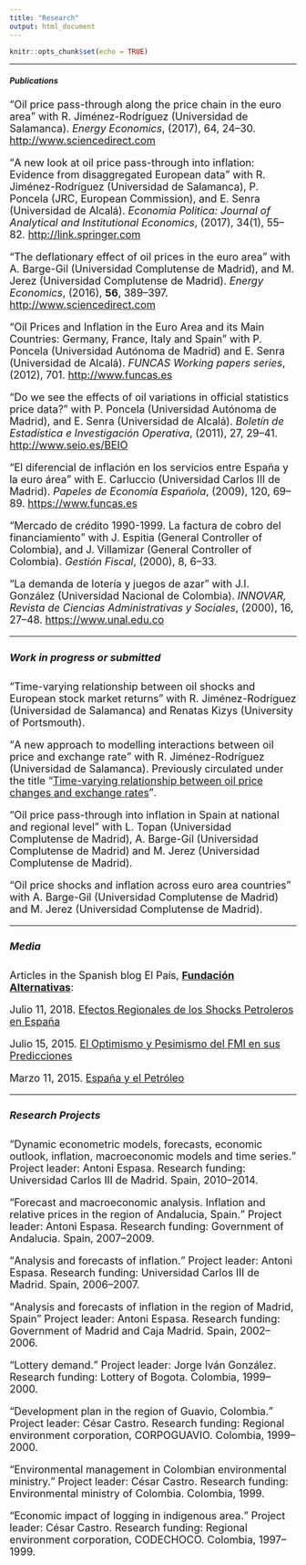 ```yaml
---
title: "Research"
output: html_document
---
```


```r
knitr::opts_chunk$set(echo = TRUE)
```

****
##### Publications {#pub}

<font size="4">
<q>Oil price pass-through along the price chain in the euro area</q> with R. Jiménez-Rodríguez (Universidad de Salamanca). *Energy Economics*, (2017), 64, 24--30.
[http://www.sciencedirect.com](http://www.sciencedirect.com/science/article/pii/S0140988317300786)

<q>A new look at oil price pass-through into inflation: Evidence from disaggregated European data</q> with R. Jiménez-Rodríguez (Universidad de Salamanca), P. Poncela (JRC, European Commission), and E. Senra (Universidad de Alcalá). *Economia Politica: Journal of Analytical and Institutional Economics*, (2017), 34(1), 55--82. [http://link.springer.com](http://link.springer.com/article/10.1007/s40888-016-0048-9)

<q>The deflationary effect of oil prices in the euro area</q> with A. Barge-Gil (Universidad Complutense de Madrid), and M. Jerez (Universidad Complutense de Madrid). *Energy Economics*, (2016), **56**, 389--397. [http://www.sciencedirect.com](http://www.sciencedirect.com/science/article/pii/S0140988316300482)

<q>Oil Prices and Inflation in the Euro Area and its Main Countries: Germany, France, Italy and Spain</q> with P. Poncela (Universidad Autónoma de Madrid) and E. Senra (Universidad de Alcalá). *FUNCAS Working papers series*, (2012), 701. [http://www.funcas.es](http://www.funcas.es/publicaciones/Sumario.aspx?IdRef=7-05701)

<q>Do we see the effects of oil variations in official statistics price data?</q> with P. Poncela (Universidad Autónoma de Madrid), and E. Senra (Universidad de Alcalá). *Boletín de Estadística e Investigación Operativa*, (2011), 27, 29--41. [http://www.seio.es/BEIO](http://www.seio.es/BEIO/Do-we-see-the-effects-of-oil-variations-in-official-statistics-price-data.html)

<q>El diferencial de inflación en los servicios entre España y la euro área</q> with E. Carluccio (Universidad Carlos III de Madrid). *Papeles de Economía Española*, (2009), 120, 69--89. [https://www.funcas.es](https://www.funcas.es/Publicaciones/Detalle.aspx?IdArt=19262)

<q>Mercado de crédito 1990-1999. La factura de cobro del financiamiento</q> with J. Espitia (General Controller of Colombia), and J. Villamizar (General Controller of Colombia). *Gestión Fiscal*, (2000), 8, 6--33.

<q>La demanda de lotería y juegos de azar</q> with J.I. González (Universidad Nacional de Colombia). *INNOVAR, Revista de Ciencias Administrativas y Sociales*, (2000), 16, 27--48. [https://www.unal.edu.co](https://revistas.unal.edu.co/index.php/innovar/issue/view/2304)

***
##### Work in progress or submitted {#wps}

<q>Time-varying relationship between oil shocks and European stock market returns</q> with R. Jiménez-Rodríguez (Universidad de Salamanca) and Renatas Kizys (University of Portsmouth).

<q>A new approach to modelling interactions between oil price and exchange rate</q> with R. Jiménez-Rodríguez (Universidad de Salamanca). Previously circulated under the title <q><u>Time-varying relationship between oil price changes and exchange rates</u></q>.

<q>Oil price pass-through into inflation in Spain at national and regional level</q> with L. Topan (Universidad Complutense de Madrid), A. Barge-Gil (Universidad Complutense de Madrid) and M. Jerez (Universidad Complutense de Madrid).

<q>Oil price shocks and inflation across euro area countries</q> with A. Barge-Gil (Universidad Complutense de Madrid) and M. Jerez (Universidad Complutense de Madrid).

****

##### Media

Articles in the Spanish blog El País, [**Fundación Alternativas**](http://blogs.elpais.com/alternativas/):

Julio 11, 2018. [Efectos Regionales de los Shocks Petroleros en España](http://blogs.elpais.com/alternativas/2018/07/efectos-regionales-de-los-shocks-petroleros-en-espa%C3%B1a.html)

Julio 15, 2015. [El Optimismo y Pesimismo del FMI en sus Predicciones](http://blogs.elpais.com/alternativas/2015/07/el-optimismo-y-pesimismo-del-fmi-en-sus-predicciones-econ%C3%B3micas.html)

Marzo 11, 2015. [España y el Petróleo](http://blogs.elpais.com/alternativas/2015/03/espa%C3%B1a-y-el-petr%C3%B3leo-1.html)

****

##### Research Projects {#rp} 

<q>Dynamic econometric models, forecasts, economic outlook, inflation, macroeconomic models and time series.</q> Project leader: Antoni Espasa. Research funding: Universidad Carlos III de Madrid. Spain, 2010--2014.

<q>Forecast and macroeconomic analysis. Inflation and relative prices in the region of Andalucia, Spain.</q> Project leader: Antoni Espasa. Research funding: Government of Andalucia. Spain, 2007--2009.

<q>Analysis and forecasts of inflation.</q> Project leader: Antoni Espasa. Research funding: Universidad Carlos III de Madrid. Spain, 2006--2007.

<q>Analysis and forecasts of inflation in the region of Madrid, Spain</q> Project leader: Antoni Espasa. Research funding: Government of Madrid and Caja Madrid. Spain, 2002--2006.

<q>Lottery demand.</q> Project leader: Jorge Iván González. Research funding: Lottery of Bogota. Colombia, 1999--2000.

<q>Development plan in the region of Guavio, Colombia.</q> Project leader: César Castro. Research funding: Regional environment corporation, CORPOGUAVIO. Colombia, 1999--2000.

<q>Environmental management in Colombian environmental ministry.</q> Project leader: César Castro. Research funding: Environmental ministry of Colombia. Colombia, 1999.

<q>Economic impact of logging in indigenous area.</q> Project leader: César Castro. Research funding: Regional environment corporation, CODECHOCO. Colombia, 1997--1999.

<br>